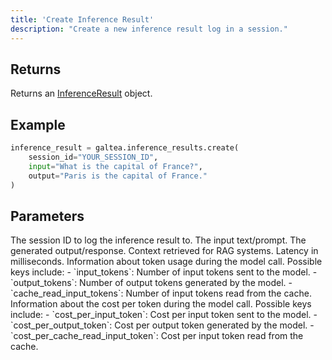 ```yaml
---
title: 'Create Inference Result'
description: "Create a new inference result log in a session."
---
```


## Returns
Returns an [InferenceResult](/concepts/product/version/session/inference-result) object.

## Example
```python
inference_result = galtea.inference_results.create(
    session_id="YOUR_SESSION_ID",
    input="What is the capital of France?",
    output="Paris is the capital of France."
)
```

## Parameters
<ResponseField name="session_id" type="string" required>
  The session ID to log the inference result to.
</ResponseField>
<ResponseField name="input" type="string" required>
  The input text/prompt.
</ResponseField>
<ResponseField name="output" type="string" required>
  The generated output/response.
</ResponseField>
<ResponseField name="retrieval_context" type="string" optional>
  Context retrieved for RAG systems.
</ResponseField>
<ResponseField name="latency" type="float" optional>
  Latency in milliseconds.
</ResponseField>
<ResponseField name="usage_info" type="dict[str, int]" optional>
  Information about token usage during the model call.
  Possible keys include:
  - `input_tokens`: Number of input tokens sent to the model.
  - `output_tokens`: Number of output tokens generated by the model.
  - `cache_read_input_tokens`: Number of input tokens read from the cache.
</ResponseField>
<ResponseField name="cost_info" type="dict[str, float]" optional>
  Information about the cost per token during the model call.
  Possible keys include:
  - `cost_per_input_token`: Cost per input token sent to the model.
  - `cost_per_output_token`: Cost per output token generated by the model.
  - `cost_per_cache_read_input_token`: Cost per input token read from the cache.
</ResponseField>
